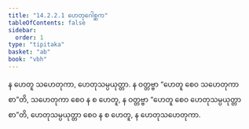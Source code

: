 ```yaml
---
title: "14.2.2.1 ဟေတုဂေါစ္ဆက"
tableOfContents: false
sidebar:
  order: 1
type: "tipitaka"
basket: "ab"
book: "vbh"
---
```



<DynamicBreadcrumb />

<Division number="717" book="vbh" e="ch" v="30" p="305">

<Paragraph number="2110" book="vbh">
န ဟေတူ သဟေတုကာ, ဟေတုသမ္ပယုတ္တာ. န ဝတ္တဗ္ဗာ “ဟေတူ စေဝ သဟေတုကာ စာ”တိ, သဟေတုကာ စေဝ န စ ဟေတူ, န ဝတ္တဗ္ဗာ “ဟေတူ စေဝ ဟေတုသမ္ပယုတ္တာ စာ”တိ, ဟေတုသမ္ပယုတ္တာ စေဝ န စ ဟေတူ, န ဟေတုသဟေတုကာ.
</Paragraph>
</Division>
